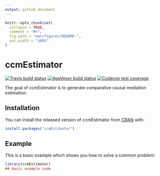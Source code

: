 ```yaml
---
output: github_document
---
```


<!-- README.md is generated from README.Rmd. Please edit that file -->

```r
knitr::opts_chunk$set(
  collapse = TRUE,
  comment = "#>",
  fig.path = "man/figures/README-",
  out.width = "100%"
)
```

# ccmEstimator

<!-- badges: start -->
[![Travis build status](https://travis-ci.com/xiw021/ccmEstimator.svg?branch=master)](https://travis-ci.com/xiw021/ccmEstimator)
[![AppVeyor build status](https://ci.appveyor.com/api/projects/status/github/xw2510/ccmEstimator?branch=master&svg=true)](https://ci.appveyor.com/project/xw2510/ccmEstimator)
[![Codecov test coverage](https://codecov.io/gh/xiw021/ccmEstimator/branch/master/graph/badge.svg)](https://codecov.io/gh/xiw021/ccmEstimator?branch=master)
<!-- badges: end -->

The goal of ccmEstimator is to generate comparative causal mediation estimation.

## Installation

You can install the released version of ccmEstimator from [CRAN](https://CRAN.R-project.org) with:

``` r
install.packages("ccmEstimator")
```

## Example

This is a basic example which shows you how to solve a common problem:

```r
library(ccmEstimator)
## basic example code
```

